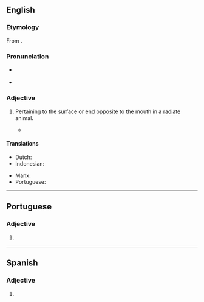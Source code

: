 ==English==

===Etymology===
From {{affix|en|ab-|actinal}}.

===Pronunciation===
* {{a|GenAm}} {{IPA|en|/æˈbæk.tə.nl̩/|/ˈæˌbæk.tə.nl̩/|/ˌæˌbækˈtaɪ.nl̩/|/ˈæˌbækˌtaɪ.nl̩/}}
* {{audio|en|EN-abactinal.ogg|Audio}}

===Adjective===
{{en-adj}}

# {{lb|en|zoology}} Pertaining to the surface or end opposite to the mouth in a [[radiate]] animal.
#* {{quote-journal|en|journal=Contributions to Natural History|volume=4|year=1857|page=376|passage=The so-called mouth is always placed at one end of these poles, and from it radiate the most prominent organs, in consequence of which I have called this side of the body the oral or ''actinal'' area, and the opposite side the aboral or '''abactinal''' area.|author=Louis Agassiz}}
#: {{ant|en|actinal}}

====Translations====
{{trans-top|pertaining to the surface or end opposite to the mouth in a radiate animal}}
* Dutch: {{t|nl|abactinaal}}
* Indonesian: {{t+|id|abaktinal}}
{{trans-mid}}
* Manx: {{t|gv|[[gyn]] [[goullyn]]}}
* Portuguese: {{t+|pt|abactinal}}
{{trans-bottom}}

----

==Portuguese==

===Adjective===
{{pt-adj|abactina|l}}

# {{lb|pt|zoology}} {{l|en|abactinal}} {{gloss|pertaining to the surface or end opposite to the mouth in a radiate animal}}

----

==Spanish==

===Adjective===
{{es-adj}}

# {{l|en|abactinal}}